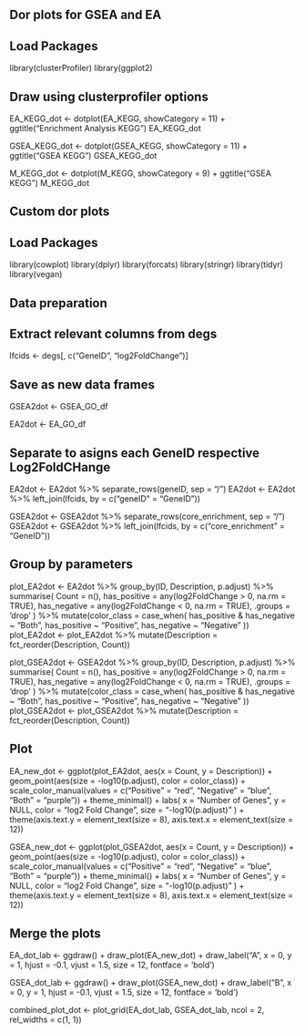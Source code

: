 ## Dor plots for GSEA and EA
## Load Packages
library(clusterProfiler)
library(ggplot2)

## Draw using clusterprofiler options
EA_KEGG_dot <- dotplot(EA_KEGG, showCategory = 11) + ggtitle("Enrichment Analysis KEGG")
EA_KEGG_dot

GSEA_KEGG_dot <- dotplot(GSEA_KEGG, showCategory = 11) + ggtitle("GSEA  KEGG")
GSEA_KEGG_dot

M_KEGG_dot <- dotplot(M_KEGG, showCategory = 9) + ggtitle("GSEA  KEGG")
M_KEGG_dot

## Custom dor plots

## Load Packages
library(cowplot)
library(dplyr)
library(forcats)
library(stringr)
library(tidyr)
library(vegan)

## Data preparation

## Extract relevant columns from degs
lfcids <- degs[, c("GeneID", "log2FoldChange")]

## Save as new data frames
GSEA2dot <- GSEA_GO_df

EA2dot <- EA_GO_df

## Separate to asigns each GeneID respective Log2FoldCHange
EA2dot <- EA2dot %>%
   separate_rows(geneID, sep = "/")
EA2dot <- EA2dot %>%
  left_join(lfcids, by = c("geneID" = "GeneID"))

GSEA2dot <- GSEA2dot %>%
   separate_rows(core_enrichment, sep = "/")
GSEA2dot <- GSEA2dot %>%
  left_join(lfcids, by = c("core_enrichment" = "GeneID"))

## Group by parameters
plot_EA2dot <- EA2dot %>%
  group_by(ID, Description, p.adjust) %>%
  summarise(
    Count = n(),
    has_positive = any(log2FoldChange > 0, na.rm = TRUE),
    has_negative = any(log2FoldChange < 0, na.rm = TRUE),
    .groups = 'drop'
  ) %>%
  mutate(color_class = case_when(
    has_positive & has_negative ~ "Both",
    has_positive ~ "Positive",
    has_negative ~ "Negative"
  ))
plot_EA2dot <- plot_EA2dot %>%
  mutate(Description = fct_reorder(Description, Count))


plot_GSEA2dot <- GSEA2dot %>%
  group_by(ID, Description, p.adjust) %>%
  summarise(
    Count = n(),
    has_positive = any(log2FoldChange > 0, na.rm = TRUE),
    has_negative = any(log2FoldChange < 0, na.rm = TRUE),
    .groups = 'drop'
  ) %>%
  mutate(color_class = case_when(
    has_positive & has_negative ~ "Both",
    has_positive ~ "Positive",
    has_negative ~ "Negative"
  ))
plot_GSEA2dot <- plot_GSEA2dot %>%
  mutate(Description = fct_reorder(Description, Count))

## Plot
EA_new_dot <- ggplot(plot_EA2dot, aes(x = Count, y = Description)) +
  geom_point(aes(size = -log10(p.adjust), color = color_class)) +  
  scale_color_manual(values = c("Positive" = "red", "Negative" = "blue", "Both" = "purple")) + 
  theme_minimal() +
  labs(
    x = "Number of Genes",
    y = NULL,
    color = "log2 Fold Change",
    size = "-log10(p.adjust)"
  ) +
  theme(axis.text.y = element_text(size = 8),
        axis.text.x = element_text(size = 12))

GSEA_new_dot <- ggplot(plot_GSEA2dot, aes(x = Count, y = Description)) +
  geom_point(aes(size = -log10(p.adjust), color = color_class)) +   
  scale_color_manual(values = c("Positive" = "red", "Negative" = "blue", "Both" = "purple")) + 
  theme_minimal() +
  labs(
    x = "Number of Genes",
    y = NULL,
    color = "log2 Fold Change",
    size = "-log10(p.adjust)"
  ) +
  theme(axis.text.y = element_text(size = 8),
        axis.text.x = element_text(size = 12))

## Merge the plots
EA_dot_lab <- ggdraw() +
  draw_plot(EA_new_dot) +
  draw_label("A", x = 0, y = 1, hjust = -0.1, vjust = 1.5, size = 12, fontface = 'bold')

GSEA_dot_lab <- ggdraw() +
  draw_plot(GSEA_new_dot) +
  draw_label("B", x = 0, y = 1, hjust = -0.1, vjust = 1.5, size = 12, fontface = 'bold')

combined_plot_dot <- plot_grid(EA_dot_lab, GSEA_dot_lab, ncol = 2, rel_widths = c(1, 1))

